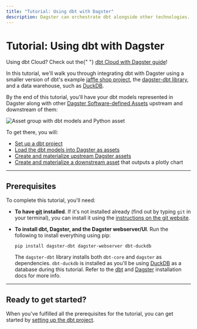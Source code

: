```yaml
---
title: "Tutorial: Using dbt with Dagster"
description: Dagster can orchestrate dbt alongside other technologies.
---
```


# Tutorial: Using dbt with Dagster

<Note>
  Using dbt Cloud? Check out the{" "}
  <a href="/integrations/dbt-cloud">dbt Cloud with Dagster guide</a>!
</Note>

In this tutorial, we'll walk you through integrating dbt with Dagster using a smaller version of dbt's example [jaffle shop project](https://github.com/dbt-labs/jaffle_shop), the [dagster-dbt library](/\_apidocs/libraries/dagster-dbt), and a data warehouse, such as [DuckDB](https://duckdb.org/).

By the end of this tutorial, you'll have your dbt models represented in Dagster along with other [Dagster Software-defined Assets](/integrations/dbt/reference#dbt-models-and-dagster-software-defined-assets) upstream and downstream of them:

<!--
![Asset group with dbt models and Python asset](/images/integrations/dbt/using-dbt-with-dagster/downstream-assets/asset-graph-materialized.png)
-->

<Image
alt="Asset group with dbt models and Python asset"
src="/images/integrations/dbt/using-dbt-with-dagster/downstream-assets/asset-graph-materialized.png"
width={2688}
height={1680}
/>

To get there, you will:

- [Set up a dbt project](/integrations/dbt/using-dbt-with-dagster/set-up-dbt-project)
- [Load the dbt models into Dagster as assets](/integrations/dbt/using-dbt-with-dagster/load-dbt-models)
- [Create and materialize upstream Dagster assets](/integrations/dbt/using-dbt-with-dagster/upstream-assets)
- [Create and materialize a downstream asset](/integrations/dbt/using-dbt-with-dagster/downstream-assets) that outputs a plotly chart

---

## Prerequisites

To complete this tutorial, you'll need:

- **To have [git](https://en.wikipedia.org/wiki/Git) installed**. If it's not installed already (find out by typing `git` in your terminal), you can install it using the [instructions on the git website](https://git-scm.com/book/en/v2/Getting-Started-Installing-Git).

- **To install dbt, Dagster, and the Dagster webserver/UI**. Run the following to install everything using pip:

  ```shell
  pip install dagster-dbt dagster-webserver dbt-duckdb
  ```

  The `dagster-dbt` library installs both `dbt-core` and `dagster` as dependencies. `dbt-duckdb` is installed as you'll be using [DuckDB](https://duckdb.org/) as a database during this tutorial. Refer to the [dbt](https://docs.getdbt.com/dbt-cli/install/overview) and [Dagster](/getting-started/install) installation docs for more info.

---

## Ready to get started?

When you've fulfilled all the prerequisites for the tutorial, you can get started by [setting up the dbt project](/integrations/dbt/using-dbt-with-dagster/set-up-dbt-project).
